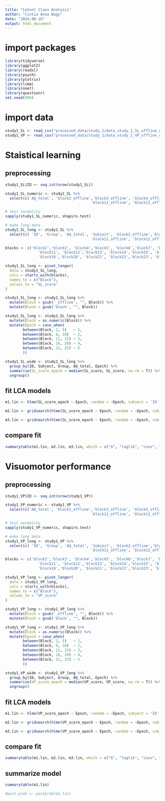 ```yaml
---
title: "Latent Class Analysis"
author: "Cintia Anna Nagy"
date: "2024-08-18"
output: html_document
---
```

# import packages

```r
library(tidyverse)
library(ggplot2)
library(readxl)
library(psych)
library(plotrix)
library(lcmm)
library(nnet)
library(questionr)
set.seed(500)
```

# import data

```r
study1_SL <- read_csv("processed_data/study_1/data_study_1_SL_offline_online.csv")
study1_VP <- read_csv("processed_data/study_1/data_study_1_VP_offline_online.csv")
```

# Staistical learning
## preprocessing

```r
study1_SL$ID <- seq.int(nrow(study1_SL))

study1_SL_numeric <- study1_SL %>% 
  select(c('AQ_total', 'block2_offline','block3_offline', 'block4_offline','block5_offline', 'block6_offline','block7_offline', 'block8_offline','block9_offline', 'block10_offline',
                                       'block11_offline', 'block12_offline','block13_offline', 'block14_offline','block15_offline', 'block16_offline', 'block17_offline','block18_offline', 'block19_offline','block20_offline', 'block21_offline', 'block22_offline','block23_offline', 'block24_offline','block25_offline'))

# test normality
sapply(study1_SL_numeric, shapiro.test)

# make long data
study1_SL_long <- study1_SL %>% 
  select(c( 'ID', 'Group', 'AQ_total', 'Subject', 'block2_offline','block3_offline', 'block4_offline','block5_offline', 'block6_offline','block7_offline', 'block8_offline','block9_offline', 'block10_offline',
                                       'block11_offline', 'block12_offline','block13_offline', 'block14_offline','block15_offline', 'block16_offline', 'block17_offline','block18_offline', 'block19_offline','block20_offline', 'block21_offline', 'block22_offline','block23_offline', 'block24_offline','block25_offline'))

blocks <- c('block2','block3', 'block4','block5', 'block6','block7', 'block8','block9', 'block10',
               'block11', 'block12','block13', 'block14','block15', 'block16', 'block17','block18',
               'block19','block20', 'block21', 'block22','block23', 'block24','block25')

study1_SL_long <- pivot_longer(
  data = study1_SL_long,
  cols = starts_with(blocks),
  names_to = c("Block"),
  values_to = "SL_score"
)

study1_SL_long <- study1_SL_long %>% 
  mutate(Block = gsub('_offline', "", Block)) %>% 
  mutate(Block = gsub('block', "", Block))

study1_SL_long <- study1_SL_long %>% 
  mutate(Block = as.numeric(Block)) %>% 
  mutate(Epoch = case_when(
        between(Block, 2, 5)   ~ 1,
        between(Block, 6, 10)  ~ 2,
        between(Block, 11, 15) ~ 3,
        between(Block, 16, 20) ~ 4,
        between(Block, 21, 25) ~ 5
        ))

study1_SL_wide <- study1_SL_long %>% 
  group_by(ID, Subject, Group, AQ_total, Epoch) %>% 
  summarise(SL_score_epoch = median(SL_score, SL_score, na.rm = T)) %>% 
  ungroup()
```

## fit LCA models

```r
m1.lin <- hlme(SL_score_epoch ~ Epoch, random = ~Epoch, subject = 'ID', data = study1_SL_wide)
```

```r
m2.lin <- gridsearch(hlme(SL_score_epoch ~ Epoch, random = ~Epoch, subject = 'ID', data = study1_SL_wide, ng = 2, mixture = ~Epoch), rep = 200, maxiter = 50, minit = m1.lin)
```

```r
m3.lin <- gridsearch(hlme(SL_score_epoch ~ Epoch, random = ~Epoch, subject = 'ID', data = study1_SL_wide, ng = 3, mixture = ~Epoch), rep = 200, maxiter = 50, minit = m1.lin)
```

## compare fit

```r
summarytable(m1.lin, m2.lin, m3.lin, which = c("G", "loglik", "conv", "npm", "AIC", "BIC", "SABIC", "entropy", "ICL", "%class"))
```

# Visuomotor performance
## preprocessing

```r
study1_VP$ID <- seq.int(nrow(study1_VP))

study1_VP_numeric <- study1_VP %>% 
  select(c('AQ_total', 'block2_offline','block3_offline', 'block4_offline','block5_offline', 'block6_offline','block7_offline', 'block8_offline','block9_offline', 'block10_offline',
                                       'block11_offline', 'block12_offline','block13_offline', 'block14_offline','block15_offline', 'block16_offline', 'block17_offline','block18_offline', 'block19_offline','block20_offline', 'block21_offline', 'block22_offline','block23_offline', 'block24_offline','block25_offline'))

# test normality
sapply(study1_VP_numeric, shapiro.test)

# make long data
study1_VP_long <- study1_VP %>% 
  select(c( 'ID', 'Group', 'AQ_total', 'Subject', 'block2_offline','block3_offline', 'block4_offline','block5_offline', 'block6_offline','block7_offline', 'block8_offline','block9_offline', 'block10_offline',
                                       'block11_offline', 'block12_offline','block13_offline', 'block14_offline','block15_offline', 'block16_offline', 'block17_offline','block18_offline', 'block19_offline','block20_offline', 'block21_offline', 'block22_offline','block23_offline', 'block24_offline','block25_offline'))

blocks <- c('block2','block3', 'block4','block5', 'block6','block7', 'block8','block9', 'block10',
               'block11', 'block12','block13', 'block14','block15', 'block16', 'block17','block18',
               'block19','block20', 'block21', 'block22','block23', 'block24','block25')

study1_VP_long <- pivot_longer(
  data = study1_VP_long,
  cols = starts_with(blocks),
  names_to = c("Block"),
  values_to = "VP_score"
)

study1_VP_long <- study1_VP_long %>% 
  mutate(Block = gsub('_offline', "", Block)) %>% 
  mutate(Block = gsub('block', "", Block))

study1_VP_long <- study1_VP_long %>% 
  mutate(Block = as.numeric(Block)) %>% 
  mutate(Epoch = case_when(
        between(Block, 2, 5)   ~ 1,
        between(Block, 6, 10)  ~ 2,
        between(Block, 11, 15) ~ 3,
        between(Block, 16, 20) ~ 4,
        between(Block, 21, 25) ~ 5
        ))

study1_VP_wide <- study1_VP_long %>% 
  group_by(ID, Subject, Group, AQ_total, Epoch) %>% 
  summarise(VP_score_epoch = median(VP_score, VP_score, na.rm = T)) %>% 
  ungroup()
```

## fit LCA models

```r
m1.lin <- hlme(VP_score_epoch ~ Epoch, random = ~Epoch, subject = 'ID', data = study1_VP_wide)
```

```r
m2.lin <- gridsearch(hlme(VP_score_epoch ~ Epoch, random = ~Epoch, subject = 'ID', data = study1_VP_wide, ng = 2, mixture = ~Epoch), rep = 200, maxiter = 50, minit = m1.lin)
```

```r
m3.lin <- gridsearch(hlme(VP_score_epoch ~ Epoch, random = ~Epoch, subject = 'ID', data = study1_VP_wide, ng = 3, mixture = ~Epoch), rep = 200, maxiter = 50, minit = m1.lin)
```

## compare fit

```r
summarytable(m1.lin, m2.lin, m3.lin, which = c("G", "loglik", "conv", "npm", "AIC", "BIC", "SABIC", "entropy", "ICL", "%class"))
```

## summarize model

```r
summarytable(m1.lin)

#post.prob <- postprob(m1.lin)
```